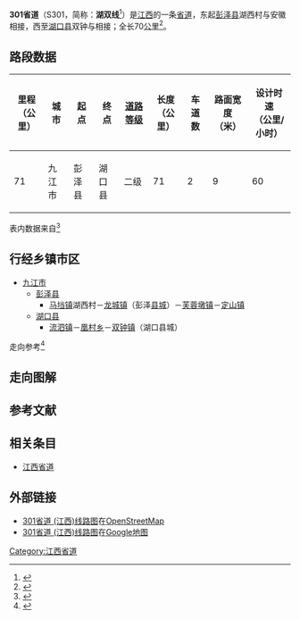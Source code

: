 {{中国省道信息框
|附加头部图片=
|省=江西
|省道编号=301
|起点=[[九江市|九江市]][[彭泽县|彭泽县]][[马垱镇|马垱镇]]湖西村
|终点=九江市[[湖口县|湖口县]]双钟
|最近通车日期=
|规划总长度=70
}}

'''301省道'''（S301，简称：'''湖双线'''<ref>{{Cite web |url=http://www.jxgl.gov.cn/bsgg/18553.jhtml |title=关于九江湖双线（S301）芙蓉大桥实行交通限行的通告 |accessdate=2014-06-23 |archive-date=2016-03-04 |archive-url=https://web.archive.org/web/20160304133234/http://www.jxgl.gov.cn/bsgg/18553.jhtml |dead-url=no }}</ref>）是[[江西|江西]]的一条[[省道|省道]]，东起[[彭泽县|彭泽县]]湖西村与安徽{{中国省道名|327|P=安徽}}相接，西至[[湖口县|湖口县]]双钟与{{中国省道名|304|P=江西}}相接；全长70[[公里|公里]]<ref>{{Cite web|url=http://111.75.200.5:8008/JXJT/gfzs/GFZSAction.do?method=BSZNInfo&BSZN_ID=863|title=江西省干线公路路线走向表|accessdate=2014-02-19|work=江西省公众出行服务网|publisher=江西省交通运输厅|date=|deadurl=yes|archiveurl=https://web.archive.org/web/20140225094421/http://111.75.200.5:8008/JXJT/gfzs/GFZSAction.do?method=BSZNInfo&BSZN_ID=863|archivedate=2014-02-25}}</ref>。

== 路段数据 ==
{| class="wikitable"
|-
! 里程<br>（公里） !! 城市 !! 起点 !! 终点 !! [[中华人民共和国公路等级|道路等级]] !! 长度<br>（公里） !! 车道数 !! 路面宽度<br>（米） !! 设计时速<br>（公里/小时）
|-
| 71 || 九江市 || 彭泽县 || 湖口县 || 二级 || 71 || 2 || 9 || 60
|}
表内数据来自<ref>{{Cite web |url=http://www.zou114.com/gsgl/sd.asp?xl=S301360000 |title=江西湖西-双钟:线路编号S301 |accessdate=2013-09-21 |archive-date=2016-03-04 |archive-url=https://web.archive.org/web/20160304120131/http://www.zou114.com/gsgl/sd.asp?xl=S301360000 |dead-url=no }}</ref>

== 行经乡镇市区 ==
* [[九江市|九江市]]
** [[彭泽县|彭泽县]]
*** [[马垱镇|马垱镇]]湖西村－[[龙城镇_(彭泽县)|龙城镇]]（彭泽[[县城|县城]]）－[[芙蓉墩镇|芙蓉墩镇]]－[[定山镇|定山镇]]
** [[湖口县|湖口县]]
*** [[流泗镇|流泗镇]]－[[凰村乡|凰村乡]]－[[双钟镇|双钟镇]]（湖口县城）
走向参考<ref>{{cite book |title=江西省军民两用交通地图册 |author=星球地图出版社 |year=2012 |publisher=星球地图出版社 |isbn=978-7-5471-0205-3}}</ref>

== 走向图解 ==
== 参考文献 ==
{{Reflist|colwidth=30em}}
== 相关条目 ==
*[[江西省道|江西省道]]
== 外部链接 ==
*[http://www.openstreetmap.org/browse/relation/3219730 301省道 (江西)线路图]{{Wayback|url=http://www.openstreetmap.org/browse/relation/3219730 |date=20130921060253 }}在[[OpenStreetMap|OpenStreetMap]]
*[https://maps.google.com.hk/maps/ms?msa=0&msid=211255922918663196429.0004fc2e3eb7ddfdd9cf0 301省道 (江西)线路图]在[[Google地图|Google地图]]

{{江西省道}}

[[Category:江西省道|Category:江西省道]]
